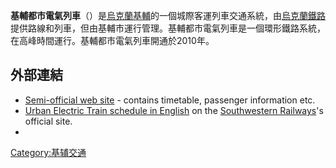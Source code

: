 '''基輔都市電氣列車'''（{{lang-uk|Київська міська електричка|Kyivska miska elektrychka}}）是[[烏克蘭|烏克蘭]][[基輔|基輔]]的一個城際客運列車交通系統，由[[烏克蘭鐵路|烏克蘭鐵路]]提供路線和列車，但由基輔市運行管理。基輔都市電氣列車是一個環形鐵路系統，在高峰時間運行。基輔都市電氣列車開通於2010年。

==外部連結==
*[https://web.archive.org/web/20120902131241/http://www.citytrain.uz.ua/ Semi-official web site] {{uk icon}} - contains timetable, passenger information etc.
*[http://swrailway.gov.ua/timetable/eltrain/?rid=55&lng=_en Urban Electric Train schedule in English] {{Wayback|url=http://swrailway.gov.ua/timetable/eltrain/?rid=55&lng=_en |date=20160303225241 }} on the [[Southwestern_Railways|Southwestern Railways]]'s official site.
*{{cite web|url=http://www.swrailway.gov.ua/newsline/?nid=1037|script-title=uk:Південно-Західна залізниця спільно з Київською міською адміністрацією відкрила рух міської електрички залізничним кільцем!|publisher=[[Southwestern_Railways|Southwestern Railways]]|date=4 October 2011|accessdate=2012-06-13|language=uk|archive-date=2012-06-17|archive-url=https://web.archive.org/web/20120617052756/http://www.swrailway.gov.ua/newsline/?nid=1037|dead-url=yes}}

{{commons category|Kiev Rapid Transit}}

[[Category:基辅交通|Category:基辅交通]]